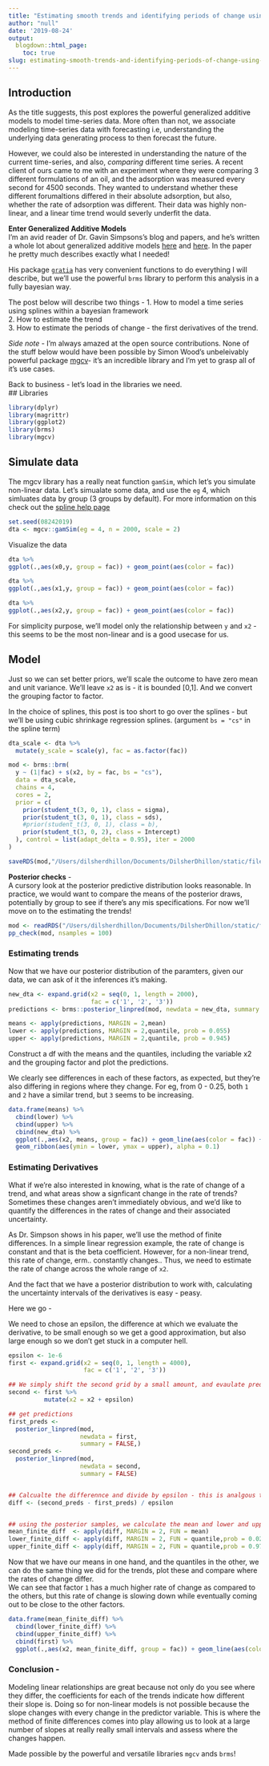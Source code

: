 ```yaml
---
title: "Estimating smooth trends and identifying periods of change using bayesian inference"
author: "null"
date: '2019-08-24'
output:
  blogdown::html_page:
    toc: true     
slug: estimating-smooth-trends-and-identifying-periods-of-change-using-bayesian-inference
---
```


## Introduction  

As the title suggests, this post explores the powerful generalized additive models to model time-series data.  More often than not, we associate modeling time-series data with forecasting i.e, understanding the underlying data generating process to then forecast the future.  

However, we could also be interested in understanding the nature of the current time-series, and also, *comparing* different time series.  A recent client of ours came to me with an experiment where they were comparing 3 different formulations of an oil, and the adsorption was measured every second for 4500 seconds.  They wanted to understand whether these different forumaltions differed in their absolute adsorption, but also, whether the rate of adsorption was different.   Their data was highly non-linear, and a linear time trend would severly underfit the data.  

**Enter Generalized Additive Models**  
I'm an avid reader of Dr. Gavin Simpsons's blog and papers, and he's written a whole lot about generalized additive models [here](https://www.fromthebottomoftheheap.net/2017/10/10/difference-splines-i/)  and [here](https://www.biorxiv.org/content/10.1101/322248v2).  In the paper he pretty much describes exactly what I needed!  

His package [`gratia`](https://github.com/gavinsimpson/gratia) has very convenient functions to do everything I will describe, but we'll use the powerful `brms` library to perform this analysis in a fully bayesian way.   


The post below will describe two things - 
1.  How to model a time series using splines within a bayesian framework  
2.  How to estimate the trend   
3.  How to estimate the periods of change - the first derivatives of the trend.    

*Side note* - I'm always amazed at the open source contributions.  None of the stuff below would have been possible by Simon Wood's unbeleivably powerful package [mgcv](https://cran.r-project.org/web/packages/mgcv/index.html)- it's an incredible library and I'm yet to grasp all of it's use cases.  


Back to business - let's load in the libraries we need.  
## Libraries  
```r
library(dplyr)
library(magrittr)
library(ggplot2)
library(brms)
library(mgcv)
```


## Simulate data  

The mgcv library has a really neat function `gamSim`, which let's you simulate non-linear data.  Let's simualate some data, and use the `eg` 4, which simluates data by group (3 groups by default). For more information on this check out the [spline help page](https://stat.ethz.ch/R-manual/R-devel/library/mgcv/html/smooth.terms.html)


```r
set.seed(08242019)
dta <- mgcv::gamSim(eg = 4, n = 2000, scale = 2)
```

Visualize the data
```r
dta %>%
ggplot(.,aes(x0,y, group = fac)) + geom_point(aes(color = fac))

dta %>%
ggplot(.,aes(x1,y, group = fac)) + geom_point(aes(color = fac))

dta %>%
ggplot(.,aes(x2,y, group = fac)) + geom_point(aes(color = fac))
```

For simplicity purpose, we'll model only the relationship between `y` and `x2` - this seems to be the most non-linear and is a good usecase for us.  


## Model  

Just so we can set better priors, we'll scale the outcome to have zero mean and unit variance.  We'll leave `x2` as is - it is bounded [0,1].  And we convert the grouping factor to factor.  

In the choice of splines, this post is too short to go over the splines - but we'll be using cubic shrinkage regression splines.  (argument `bs = "cs"` in the spline term)  

```r
dta_scale <- dta %>%
  mutate(y_scale = scale(y), fac = as.factor(fac))
```


```r
mod <- brms::brm(
  y ~ (1|fac) + s(x2, by = fac, bs = "cs"),
  data = dta_scale,
  chains = 4,
  cores = 2,
  prior = c(
    prior(student_t(3, 0, 1), class = sigma),
    prior(student_t(3, 0, 1), class = sds),
    #prior(student_t(3, 0, 1), class = b),
    prior(student_t(3, 0, 2), class = Intercept)
  ), control = list(adapt_delta = 0.95), iter = 2000
)

saveRDS(mod,"/Users/dilsherdhillon/Documents/DilsherDhillon/static/files/mod_spline.rds")
```


**Posterior checks**  -   
A cursory look at the posterior predictive distribution looks reasonable. In practice, we would want to compare the means of the posterior draws, potentially by group to see if there's any mis specifications.  For now we'll move on to the estimating the trends! 

```r
mod <- readRDS("/Users/dilsherdhillon/Documents/DilsherDhillon/static/files/mod_spline.rds")
pp_check(mod, nsamples = 100)
```

### Estimating trends  

Now that we have our posterior distribution of the paramters, given our data, we can ask of it the inferences it's making.  

```r
new_dta <- expand.grid(x2 = seq(0, 1, length = 2000),
                       fac = c('1', '2', '3'))
predictions <- brms::posterior_linpred(mod, newdata = new_dta, summary = FALSE)

means <- apply(predictions, MARGIN = 2,mean)
lower <- apply(predictions, MARGIN = 2,quantile, prob = 0.055)
upper <- apply(predictions, MARGIN = 2,quantile, prob = 0.945)
```

Construct a df with the means and the quantiles, including the variable x2 and the grouping factor and plot the predictions.   


We clearly see differences in each of these factors, as expected, but they're also differing in regions where they change.  For eg, from 0 - 0.25, both `1` and `2` have a similar trend, but `3` seems to be increasing.   

```r
data.frame(means) %>%
  cbind(lower) %>%
  cbind(upper) %>%
  cbind(new_dta) %>%
  ggplot(.,aes(x2, means, group = fac)) + geom_line(aes(color = fac)) + 
  geom_ribbon(aes(ymin = lower, ymax = upper), alpha = 0.1)
```


### Estimating Derivatives  

What if we're also interested in knowing, what is the rate of change of a trend, and what areas show a signficant change in the rate of trends?  Sometimes these changes aren't immediately obvious, and we'd like to quantify the differences in the rates of change and their associated uncertainty.  

As Dr. Simpson shows in his paper, we'll use the method of finite differences.  In a simple linear regression example, the rate of change is constant and that is the beta coefficient.  However, for a non-linear trend, this rate of change, erm.. constantly changes..  Thus, we need to estimate the rate of change across the whole range of `x2`.   

And the fact that we have a posterior distribution to work with, calculating the uncertainty intervals of the derivatives is easy - peasy.  
 
Here we go - 

We need to chose an epsilon, the difference at which we evaluate the derivative, to be small enough so we get a good approximation, but also large enough so we don't get stuck in a computer hell.  

```r
epsilon <- 1e-6
first <- expand.grid(x2 = seq(0, 1, length = 4000),
                     fac = c('1', '2', '3'))

## We simply shift the second grid by a small amount, and evaulate predictions there  
second <- first %>%
          mutate(x2 = x2 + epsilon)

## get predictions
first_preds <-
  posterior_linpred(mod,
                    newdata = first,
                    summary = FALSE,)
second_preds <-
  posterior_linpred(mod,
                    newdata = second,
                    summary = FALSE)


## Calcualte the differennce and divide by epsilon - this is analgous to the dx/dt 
diff <- (second_preds - first_preds) / epsilon


## using the posterior samples, we calculate the mean and lower and upper quantiles
mean_finite_diff  <- apply(diff, MARGIN = 2, FUN = mean)
lower_finite_diff <- apply(diff, MARGIN = 2, FUN = quantile,prob = 0.025)
upper_finite_diff <- apply(diff, MARGIN = 2, FUN = quantile,prob = 0.975)
```


Now that we have our means in one hand, and the quantiles in the other, we can do the same thing we did for the trends, plot these and compare where the rates of change differ.  
We can see that factor `1` has a much higher rate of change as compared to the others, but this rate of change is slowing down while eventually coming out to be close to the other factors.   

```r
data.frame(mean_finite_diff) %>%
  cbind(lower_finite_diff) %>%
  cbind(upper_finite_diff) %>%
  cbind(first) %>%
  ggplot(.,aes(x2, mean_finite_diff, group = fac)) + geom_line(aes(color = fac))  + geom_ribbon(aes(ymin = lower_finite_diff, ymax = upper_finite_diff), alpha = 0.1) + labs(y = "First Derivative", title = "Estimated First Derivatives")
```

### Conclusion - 
Modeling linear relationships are great because not only do you see where they differ, the coefficients for each of the trends indicate how different their slope is.   Doing so for non-linear models is not possible because the slope changes with every change in the predictor variable.  This is where the method of finite differences comes into play allowing us to look at a large number of slopes at really really small intervals and assess where the changes happen.    

Made possible by the powerful and versatile libraries `mgcv` ands `brms`!  












